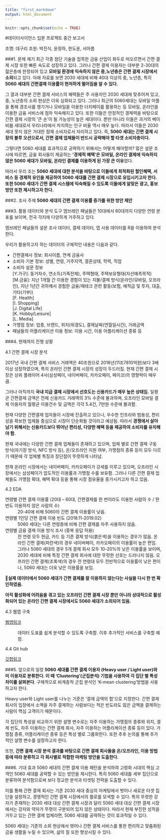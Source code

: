 ---
title: "first_markdown"
output: html_document
---

```{r setup, include=FALSE}
knitr::opts_chunk$set(echo = TRUE)
```

#데이터사이언스 입문 프로젝트 중간 보고서

조명: 데구리
조원: 박진식, 윤정하, 한도윤, 서아름

###1.	문제 제기 
최근 각종 첨단 기술을 접목한 금융 산업이 화두로 떠오르면서 간편 결제 시장 또한 빠른 속도로 성장하고 있다. 그러나 간편 결제 이용자는 대부분 2-30대의 젊은층에 한정되어 있고 **모바일 환경에 익숙하지 않은 중,노년층은 간편 결제 시장에서 소외**되고 있다. 아래 자료를 보면 2030 세대에 비해 40대 이상의 중, 노년층, 특히 **5060 세대의 간편결제 이용률이 현저하게 떨어짐을 알 수 있다.**
 
그 결과 대부분 간편 결제 서비스의 혜택들은 주 사용자인 2030 세대에 맞추어져 있고, 중, 노년층의 소외 현상은 더욱 심화되고 있다. 
그러나 최근의 5060세대는 모바일 어플을 통해 경조사를 챙기거나 모바일을 이용한 더치페이를 활용하는 등 모바일, 온라인을 이용한 금융 서비스에 점차 익숙해지고 있다. 또한 이들은 안정적인 경제력을 바탕으로 간편 결제 시장의 ‘큰 손’이 될 가능성이 높은 세대이다. 뿐만 아니라 이들은 과거의 베이비붐 세대로서 우리나라에서 차지하는 인구 비율 역시 매우 높다. 따라서 이들은 2030 세대 못지 않은 거대한 잠재 소비자로서 자리하고 있다. 즉, **5060 세대는 간편 결제 시장의 블루 오션으로서, 간편 결제 업체들이 반드시 공략해야 할 타겟 소비자층이다.**
 
그렇다면 5060 세대를 효과적으로 공략하기 위해서는 어떻게 해야할까? 많은 설문 조사에 따르면, 금융 회사들이 제공하는 **‘경제적 혜택’은 모바일, 온라인 결제에 익숙하지 않은 5060 세대가 모바일, 온라인 결제를 이용하게 된 가장 큰 이유**였다. 

따라서 우리 조는 **5060 세대에 대한 분석을 바탕으로 이들에게 최적화된 할인혜택, 서비스 등 경제적 유인을 제공하여 5060 세대를 간편 결제 시장으로 유입시키고자 한다. 또한 5060 세대가 간편 결제 시스템에 익숙해질 수 있도록 이들에게 알맞은 광고, 홍보 방안 또한 제시하고자 한다.** 

###2.	조사 주제
**5060 세대의 간편 결제 이용률 증가를 위한 방안 제안**


###3.	활용 데이터와 분석 도구
엠브레인 패널들은 10대에서 60대까지 다양한 연령 분포를 보이며, 전국 각지에 다양하게 거주하고 있다. 
 
엠브레인 패널들의 설문 조사 데이터, 결제 데이터, 앱 사용 데이터를 R을 이용하여 분석한다.

우리가 활용하고자 하는 데이터의 구체적인 내용은 다음과 같다.

* 간편결제사 정보: 회사이름, 연계 금융사
* 소비자 기본 정보: 성별, 연령, 거주지역, 결혼상태, 학력, 직업  
* 소비자 설문 정보  
[Y.가구]: 동거자수, 연소득(가족전체), 주택형태, 주택보유형태(자산예측목적)  
[M.금융]: 지난 1개월 간 이용한 경험이 있는 지불/결제 방식(온라인/모바일, 오프라인), 지난               1년간 귀하께서 경험한 금융/재테크 관련 활동(보험, 예적금 및 투자, 대출,                    기타(기부))  
[F. Health]   
[I. Shopping]   
[J. Digital Life]  
[K. Hobby/Leisure]  
[L. Media]  
* 가맹점 정보: 업종, 브랜드, 위치(위경도), 결제날짜(연월일시간), 거래금액 
* 패널들의 어플리케이션 이용 정보: 이용 시간, 이용 어플리케이션 종류 등


###4.	현재까지 진행 상황

4.1	간편 결제 시장 분석

2017년 국내 간편 결제 서비스 거래액은 40조원으로 2016년(11조7810억원)보다 3배 이상 성장하였으며, 특히 온라인 간편 결제 시장의 성장이 두드러짐. 현재 간편 결제 시장은 상위 플레이어 4사(삼성페이, 네이버페이, 카카오페이, 페이코)의 영향력이 매우 큼.

그러나 아직까지 **국내 지급 결제 시장에서 선호도는 신용카드가 매우 높은 상태임.** 일평균 간편결제 금액은 전체 신용카드 거래액의 3% 수준에 불과하며, 오프라인 모바일 결제 이용자의 월평균 이용건수 및 금액은 각각 5.4건, 7만원 수준에 불과함.

현재 다양한 간편결제 업자들이 시장에 진출하고 있으나, 우수한 인프라와 범용성, 편리성을 확보한 업체들 중심으로 시장이 단순화될 것이라고 예상됨. 따라서 **경쟁에서 살아남기 위해서는 신용카드보다 뛰어난 편리성, 다양한 혜택 등을 제공하여 소비자를 유치해야 함.**

현재 국내에는 다양한 간편 결제 업체들이 존재하고 있으며, 업체 별로 간편 결제 구동 방식(자기장 방식, NFC 방식 등), 온/오프라인 지원 여부, 가맹점의 종류 등이 모두 다르기 때문에 각 업체별 특징과 장단점이 뚜렷하게 나타남. 

현재 온라인 시장에서는 네이버페이, 카카오페이가 강세를 이루고 있으며, 오프라인 시장에서는 삼성페이가 압도적인 이용률과 가맹점 수를 보유함. 그러나 다른 간편 결제 업체들도 가맹점 확대, 혜택 확대 등을 통해 시장 점유율을 증가시키고자 하고 있음. 

4.2	EDA

  
연령별 간편 결제 이용률 (20대 – 60대, 간편결제를 한 번이라도 이용한 사람의 수 / 한 번도 이용하지 않은 사람의 수)
: 20-40에 비해 5060의 간편 결제 이용률이 낮음. 

 
연령별 1인당 간편 결제 이용 빈도 (2018.11-2019.02)
: 5060 세대는 다른 연령층에 비해 간편 결제를 자주 사용하지 않음.
 
연령별 금융 결제 이용 방식 조사 (중복 응답 허용)
: 전 연령 모두 현금, 카드 등 기존 결제 방식(붉은색)을 이용하는 경우가 많음. 
온라인 간편 결제(파란색)의 경우 네이버페이, 카카오페이의 이용률이 높은 편임. 그러나 5060 세대의 경우 5개 결제 회사 모두 10-20%의 낮은 이용률을 보이며, 2030 세대에 비해 특정 간편 결제 회사에 대한 뚜렷한 선호는 드러나지 않음. 
오프라인 간편 결제(초록색)의 경우 전 연령대 모두 전반적으로 이용률이 낮은 편이나, 5060 세대는 더욱 낮은 이용률을 보임. 

**실제 데이터에서 5060 세대가 간편 결제를 잘 이용하지 않는다는 사실을 다시 한 번 확인하였음.**

**아직 활성화에 어려움을 겪고 있는 오프라인 간편 결제 시장 뿐만 아니라 상대적으로 활성화되어 있는 온라인 간편 결제 시장에서도 5060 세대가 소외되어 있음.**

4.3	웹앱 구축

[웹앱링크](https://shiny.pjshwa.me/)

: 데이터 도표를 쉽게 분석할 수 있도록 구축함. 이후 추가적인 서비스를 구축할 예정. 

4.4	Git hub

[깃헙링크](https://github.com/desaip2468/desaip)

###5.	앞으로의 일정 
**5060 세대를 간편 결제 이용자 (Heavy user / Light user)와 미 이용자로 분류한다. 이 때 ‘Clustering’(군집분석) 기법을 사용하여 각 집단 별 특성 차이를 살펴본다**. 구체적으로 비계층적 군집 분석인 ‘K-mean clustering’방법을 사용하고자 한다.

Heavy user와 Light user를 나누는 기준은 ‘결제 금액의 합’으로 지정한다. 간편 결제 회사의 입장에서 소액을 자주 결제하는 사람보다는 적은 빈도라도 많은 금액을 결제하는 사람이 핵심 고객이기 때문이다. 

각 집단의 특성을 비교하기 위한 설명 변수로는 자주 이용하는 가맹점의 종류와 위치, 결제 빈도, 자주 이용하는 간편 결제 회사, 자주 이용하는 어플리케이션 종류 등이 있다. 가맹점 종류, 어플리케이션 종류 등은 특성 별로 그룹화한다. 또한 추후 논의를 통해 추가적인 설명 변수를 설정하고자 한다. 

또한, **간편 결제 시장 분석 결과를 바탕으로 간편 결제 회사들을 온/오프라인, 이용 방법 등에 따라 분류하고 각 회사별로 적합한 마케팅 방안을 도출한다.**


###6.	기대 효과
5060 세대의 간편 결제 이용 패턴을 분석하여 고령화 시대의 핵심 고객인 5060 세대를 공략할 수 있는 방안을 제시한다. 특히 5060 세대를 세부 집단으로 분류하여 분석함으로써 보다 정교한 분석과 타겟팅 전략을 도출할 수 있다. 

이를 통해 간편 결제 회사는 기존 2030 세대 중심의 마케팅에서 벗어나 새로운 타겟 집단을 설정하고, 경쟁적인 간편 결제 시장에서의 활로를 모색할 수 있다. 특히 뚜렷한 강자가 존재하는 2030 세대 대상 간편 결제 시장과 달리 5060 세대 대상 간편 결제 시장에서는 강자와 약자가 뚜렷이 구분되어 있지 않은 상태이다. 따라서 현재 부진한 성적을 거두고 있는 간편 결제 업체라면, 5060 세대를 공략하는 것이 효과적일 수 있다.

5060 세대는 기존의 소외 현상에서 벗어나 간편 결제 서비스를 통한 편리하고 맞춤화된 금융 생활을 누릴 수 있으며, 삶의 질 또한 향상시킬 수 있다. 


